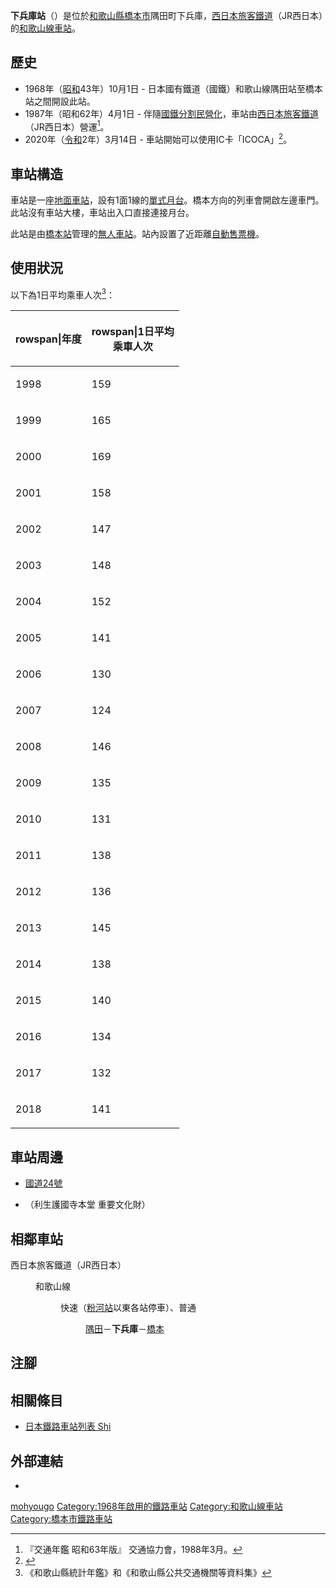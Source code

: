 {{NoteTA|G1=Transport
|T=zh-hans:下兵库站;zh-hk:下兵庫站;zh-tw:下兵庫車站;
|1=zh-hans:下兵库站;zh-hk:下兵庫站;zh-tw:下兵庫車站;
}}
{{About||曾經名為下兵庫站的越前鐵道車站|下兵庫幸福站}}
{{Infobox station
|公司色 = #0072bc
|站名 = 下兵庫
|圖片 = Shimohyougo-eki.JPG  
|圖片說明 = 車站入口（2010年2月21日）
|日文原名 = 下兵庫
|平假名 = しもひょうご
|羅馬拼音 = Shimohyōgo
|副站名 = 
|電報略號 = スタ
|所在地 = {{JPN}}[[和歌山縣|和歌山縣]][[橋本市|橋本市]]隅田町下兵庫
|座標 = {{coord|34|19|21.54|N|135|38|5.28|E|type:railwaystation_region:JP-24|display=inline,title}}
|車站構造 = [[地面車站|地面車站]]
|月台配置 = 1面1線
|啟用年月日 = 1968年（[[昭和|昭和]]43年）10月1日
|廢站年月日 = 
|乘客人數 = 141
|上下車人次 = 
|統計年度 = 2018
|轉車 = 
|全寬備註 = [[無人車站|無人車站]]（設有自動售票機）
|adjacent = {{Adjacent stations|system=西日本旅客鐵道近畿地域路線|line=KT|left=隅田|right=橋本|note-left=2.1km|note-mid=距離[[王寺站_(日本)|王寺]]43.2km|note-right=1.9km}}
}}
'''下兵庫站'''（{{jpn|j=下兵庫駅|hg=しもひょうごえき|rm=Shimohyōgo eki|f=y}}）是位於[[和歌山縣|和歌山縣]][[橋本市|橋本市]]隅田町下兵庫，[[西日本旅客鐵道|西日本旅客鐵道]]（JR西日本）的[[和歌山線|和歌山線]][[鐵路車站|車站]]。

== 歷史 ==
* 1968年（[[昭和|昭和]]43年）10月1日 - 日本國有鐵道（國鐵）和歌山線隅田站至橋本站之間開設此站。
* 1987年（昭和62年）4月1日 - 伴隨[[國鐵分割民營化|國鐵分割民營化]]，車站由[[西日本旅客鐵道|西日本旅客鐵道]]（JR西日本）營運<ref name="trafic-yearbook-1988">『交通年鑑 昭和63年版』 交通協力會，1988年3月。</ref>。
* 2020年（[[令和|令和]]2年）3月14日 - 車站開始可以使用IC卡「ICOCA」<ref>{{Cite press release|url=https://www.westjr.co.jp/press/article/items/191213_00_wakayama.pdf|archiveurl=https://web.archive.org/web/20210104022914/https://www.westjr.co.jp/press/article/items/191213_00_wakayama.pdf|format=PDF|language=ja|title=2020年春ダイヤ改正について|publisher=西日本旅客鉄道和歌山支社|date=2019-12-13|accessdate=2021-01-08|archivedate=2021-01-04}}</ref>。

== 車站構造 ==
車站是一座[[地面車站|地面車站]]，設有1面1線的[[單式月台|單式月台]]。橋本方向的列車會開啟左邊車門。此站沒有車站大樓，車站出入口直接連接月台。

此站是由[[橋本站_(和歌山縣)|橋本站]]管理的[[無人車站|無人車站]]。站內設置了近距離[[自動售票機|自動售票機]]。

== 使用狀況 ==
以下為1日平均乘車人次<ref>《和歌山縣統計年鑑》和《和歌山縣公共交通機關等資料集》</ref>：
{| class="wikitable" style="text-align:right;"
|-
!rowspan|年度
!rowspan|1日平均<br>乘車人次
|-
|1998
|159
|-
|1999
|165
|-
|2000
|169
|-
|2001
|158
|-
|2002
|147
|-
|2003
|148
|-
|2004
|152
|-
|2005
|141
|-
|2006
|130
|-
|2007
|124
|-
|2008
|146
|-
|2009
|135
|-
|2010
|131
|-
|2011
|138
|-
|2012
|136
|-
|2013
|145
|-
|2014
|138
|-
|2015
|140
|-
|2016
|134
|-
|2017
|132
|-
|2018
|141
|}

== 車站周邊 ==
* [[國道24號|國道24號]]
* {{Translink|ja|利生護国寺|利生護國寺}}（利生護國寺本堂 重要文化財）

== 相鄰車站 ==
; 西日本旅客鐵道（JR西日本）
: {{JR西路線記号|K|T}} 和歌山線
:: {{color|#f60|■}}快速（[[粉河站|粉河站]]以東各站停車）、{{color|#999|■}}普通
::: [[隅田站|隅田]]－'''下兵庫'''－[[橋本站_(和歌山縣)|橋本]]
== 注腳 ==
{{Reflist}}
== 相關條目 ==
* [[日本鐵路車站列表_Shi|日本鐵路車站列表 Shi]]
== 外部連結 ==
* {{外部連結/JR西日本車站|0621837|下兵庫}}{{ja icon}}
{{和歌山線}}
{{DEFAULTSORT:Shimohyogo}}
[[Category:日本鐵路車站_Shi|mohyougo]]
[[Category:1968年啟用的鐵路車站|Category:1968年啟用的鐵路車站]]
[[Category:和歌山線車站|Category:和歌山線車站]]
[[Category:橋本市鐵路車站|Category:橋本市鐵路車站]]